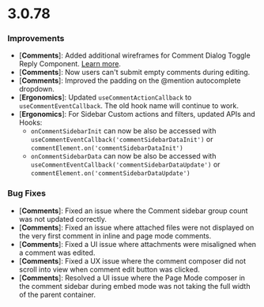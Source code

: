 # 3.0.78

### Improvements
- [**Comments**]: Added additional wireframes for Comment Dialog Toggle Reply Component. [Learn more](/ui-customization/features/async/comments/comment-dialog/subcomponents/body/subcomponents/togglereply).
- [**Comments**]: Now users can't submit empty comments during editing.
- [**Comments**]: Improved the padding on the @mention autocomplete dropdown.
- [**Ergonomics**]: Updated `useCommentActionCallback` to `useCommentEventCallback`. The old hook name will continue to work.
- [**Ergonomics**]: For Sidebar Custom actions and filters, updated APIs and Hooks:
  - `onCommentSidebarInit` can now be also be accessed with `useCommentEventCallback('commentSidebarDataInit')` or `commentElement.on('commentSidebarDataInit')`
  - `onCommentSidebarData` can now be also be accessed with `useCommentEventCallback('commentSidebarDataUpdate')` or `commentElement.on('commentSidebarDataUpdate')`

### Bug Fixes
- [**Comments**]: Fixed an issue where the Comment sidebar group count was not updated correctly.
- [**Comments**]: Fixed an issue where attached files were not displayed on the very first comment in inline and page mode comments.
- [**Comments**]: Fixed a UI issue where attachments were misaligned when a comment was edited.
- [**Comments**]: Fixed a UX issue where the comment composer did not scroll into view when comment edit button was clicked.
- [**Comments**]: Resolved a UI issue where the Page Mode composer in the comment sidebar during embed mode was not taking the full width of the parent container.